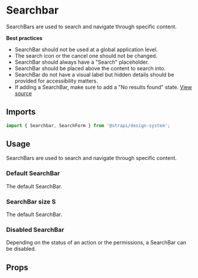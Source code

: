 

<Meta of={SearchbarStories} />

# Searchbar

SearchBars are used to search and navigate through specific content.

**Best practices**

- SearchBar should not be used at a global application level.
- The search icon or the cancel one should not be changed.
- SearchBar should always have a "Search" placeholder.
- SearchBar should be placed above the content to search into.
- SearchBar do not have a visual label but hidden details should be provided for accessibility matters.
- If adding a SearchBar, make sure to add a "No results found" state.
  [View source](https://github.com/strapi/design-system/tree/main/packages/design-system/src/Searchbar)

## Imports

```js
import { Searchbar, SearchForm } from '@strapi/design-system';
```

## Usage

SearchBars are used to search and navigate through specific content.

### Default SearchBar

The default SearchBar.

<Canvas of={SearchbarStories.Base} />

### SearchBar size S

The default SearchBar.

<Canvas of={SearchbarStories.SizeS} />

### Disabled SearchBar

Depending on the status of an action or the permissions, a SearchBar can be disabled.

<Canvas of={SearchbarStories.Disabled} />

## Props

<TypeTable of={Searchbar} />
